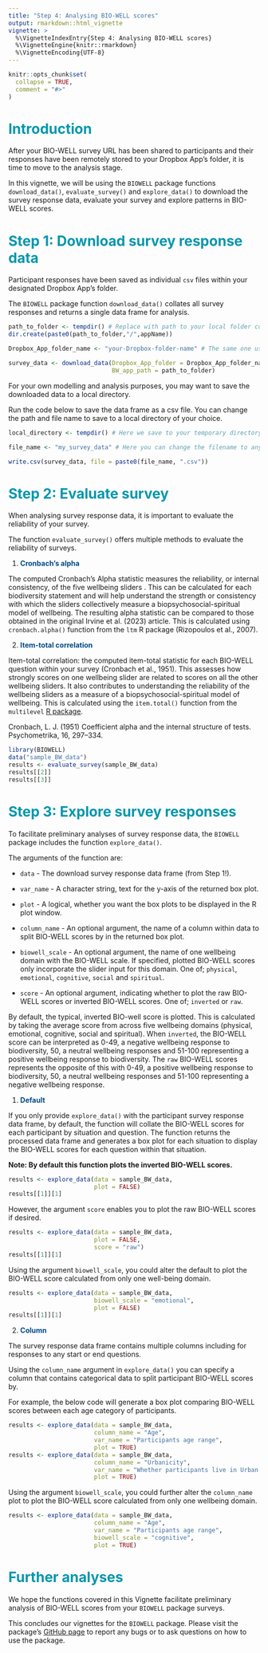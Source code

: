```yaml
---
title: "Step 4: Analysing BIO-WELL scores"
output: rmarkdown::html_vignette
vignette: >
  %\VignetteIndexEntry{Step 4: Analysing BIO-WELL scores}
  %\VignetteEngine{knitr::rmarkdown}
  %\VignetteEncoding{UTF-8}
---
```


```r
knitr::opts_chunk$set(
  collapse = TRUE,
  comment = "#>"
)
```

# <span style="color:#0097AD;">Introduction</span>

After your BIO-WELL survey URL has been shared to participants and their
responses have been remotely stored to your Dropbox App's folder, it is time to
move to the analysis stage.

In this vignette, we will be using the `BIOWELL` package functions
`download_data()`, `evaluate_survey()` and `explore_data()` to download the
survey response data, evaluate your survey and explore patterns in BIO-WELL
scores.


# <span style="color:#0097AD;">Step 1: Download survey response data</span>

Participant responses have been saved as individual `csv` files within your
designated Dropbox App's folder.

The `BIOWELL` package function `download_data()` collates all survey responses
and returns a single data frame for analysis.

```r
path_to_folder <- tempdir() # Replace with path to your local folder containing app.R 
dir.create(paste0(path_to_folder,"/",appName)) 

Dropbox_App_folder_name <- "your-Dropbox-folder-name" # The same one used in build_survey()

survey_data <- download_data(Dropbox_App_folder = Dropbox_App_folder_name,
                             BW_app_path = path_to_folder)

```

For your own modelling and analysis purposes, you may want to save the
downloaded data to a local directory. 

Run the code below to save the data frame as a csv file. You can change the path and file name to save to a local directory of your choice. 

```r
local_directory <- tempdir() # Here we save to your temporary directory, but this can be a path to any local directory

file_name <- "my_survey_data" # Here you can change the filename to anything you want.

write.csv(survey_data, file = paste0(file_name, ".csv"))
```



# <span style="color:#0097AD;">Step 2: Evaluate survey </span>

When analysing survey response data, it is important to evaluate the reliability
of your survey.  

The function `evaluate_survey()` offers multiple methods to evaluate the
reliability of surveys.

1) **<span style="color:#004A86;">Cronbach's alpha</span>**

The computed Cronbach's Alpha statistic measures the reliability, or internal consistency, of the five wellbeing sliders . This can be calculated for each biodiversity statement and will help understand the strength or consistency with which the sliders collectively measure a biopsychosocial-spiritual model of wellbeing. The resulting alpha statistic can be compared to those obtained in the original Irvine et al. (2023) article. This is calculated using `cronbach.alpha()` function from the `ltm` R package (Rizopoulos et al., 2007).

2) **<span style="color:#004A86;">Item-total correlation</span>**

Item-total correlation: the computed item-total statistic for each BIO-WELL question  within your survey (Cronbach et al., 1951). This assesses how strongly scores on one wellbeing slider are related to scores on all the other wellbeing sliders. It also contributes to understanding the reliability of the wellbeing sliders as a measure of a biopsychosocial-spiritual model of wellbeing. This is calculated using the `item.total()` function from the `multilevel` [R package](https://CRAN.R-project.org/package=multilevel).

Cronbach, L. J. (1951) Coefficient alpha and the internal structure of tests.
Psychometrika, 16, 297–334.
```r
library(BIOWELL)
data("sample_BW_data")
results <- evaluate_survey(sample_BW_data)
results[[2]]
results[[3]]
```

# <span style="color:#0097AD;">Step 3: Explore survey responses</span>

To facilitate preliminary analyses of survey response data, the `BIOWELL`
package includes the function `explore_data()`.

The arguments of the function are:

+ `data` - The download survey response data frame (from Step 1!).

+ `var_name` - A character string, text for the y-axis of the returned box plot.

+ `plot` - A logical, whether you want the box plots to be displayed in the R
plot window.

+ `column_name` - An optional argument, the name of a column within data to
split BIO-WELL scores by in the returned box plot.

+ `biowell_scale` - An optional argument, the name of one wellbeing domain with the BIO-WELL scale. If specified, plotted BIO-WELL scores only incorporate the slider
input for this domain. One of; `physical`, `emotional`, `cognitive`, `social`
and `spiritual`.

+ `score` - An optional argument, indicating whether to plot the raw BIO-WELL scores or inverted BIO-WELL scores. One of; `inverted` or `raw`. 

By default, the typical, inverted BIO-well score is plotted. This is calculated
by taking the average score from across five wellbeing domains (physical,
emotional, cognitive, social and spiritual). When `inverted`, the BIO-WELL score
can be interpreted as 0-49, a negative wellbeing response to biodiversity, 50, a
neutral wellbeing responses and 51-100 representing a positive wellbeing
response to biodiversity. The `raw` BIO-WELL scores represents the opposite of
this with 0-49, a positive wellbeing response to biodiversity, 50, a neutral
wellbeing responses and 51-100 representing a negative wellbeing response.

1) **<span style="color:#004A86;">Default</span>**

If you only provide `explore_data()` with the participant survey response data
frame, by default, the function will collate the BIO-WELL scores for each
participant by situation and question. The function returns the processed data
frame and generates a box plot for each situation to display the BIO-WELL scores
for each question within that situation.

**Note: By default this function plots the inverted BIO-WELL scores.** 

```r
results <- explore_data(data = sample_BW_data,
                        plot = FALSE)
results[[1]][1]
```

However, the argument `score` enables you to plot the raw BIO-WELL scores if
desired.

```r
results <- explore_data(data = sample_BW_data,
                        plot = FALSE,
                        score = "raw")
results[[1]][1]
```


Using the argument `biowell_scale`, you could alter the default to plot the
BIO-WELL score calculated from only one well-being domain.


```r
results <- explore_data(data = sample_BW_data,
                        biowell_scale = "emotional",
                        plot = FALSE)
results[[1]][1]
```

2) **<span style="color:#004A86;">Column</span>**

The survey response data frame contains multiple columns including for responses
to any start or end questions.

Using the `column_name` argument in `explore_data()` you can specify a column
that contains categorical data to split participant BIO-WELL scores by.

For example, the below code will generate a box plot comparing BIO-WELL
scores between each age category of participants.

```r
results <- explore_data(data = sample_BW_data,
                        column_name = "Age",
                        var_name = "Participants age range",
                        plot = TRUE)
results <- explore_data(data = sample_BW_data,
                        column_name = "Urbanicity",
                        var_name = "Whether participants live in Urban or Rural areas",
                        plot = TRUE)
```


Using the argument `biowell_scale`, you could further alter the `column_name`
plot to plot the BIO-WELL score calculated from only one wellbeing domain.


```r
results <- explore_data(data = sample_BW_data,
                        column_name = "Age",
                        var_name = "Participants age range",
                        biowell_scale = "cognitive",
                        plot = TRUE)
```

# <span style="color:#0097AD;">Further analyses</span>

We hope the functions covered in this Vignette facilitate preliminary analysis
of BIO-WELL scores from your `BIOWELL` package surveys.

This concludes our vignettes for the `BIOWELL` package. Please visit the
package's [GitHub page](https://github.com/r-a-dobson/BIOWELL) to report any
bugs or to ask questions on how to use the package.


